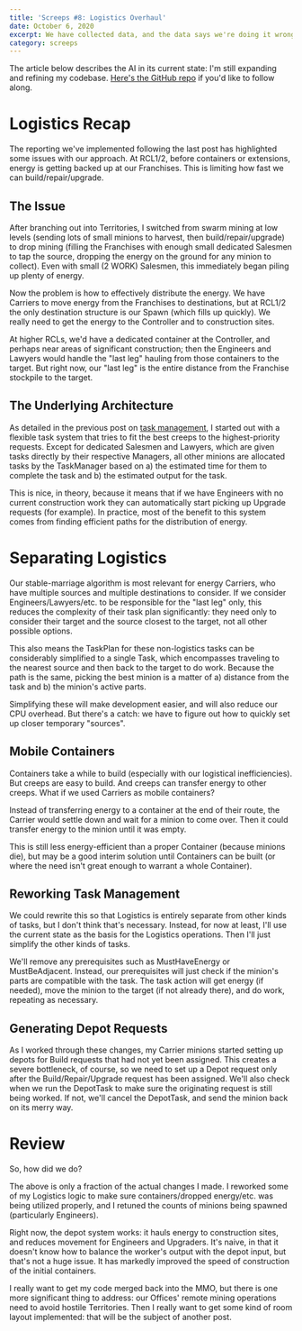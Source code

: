 ```yaml
---
title: 'Screeps #8: Logistics Overhaul'
date: October 6, 2020
excerpt: We have collected data, and the data says we're doing it wrong.
category: screeps
---
```


The article below describes the AI in its current state: I'm still expanding and refining my codebase. [Here's the GitHub repo](https://github.com/glitchassassin/screeps) if you'd like to follow along.

# Logistics Recap

The reporting we've implemented following the last post has highlighted some issues with our approach. At RCL1/2, before containers or extensions, energy is getting backed up at our Franchises. This is limiting how fast we can build/repair/upgrade.

## The Issue

After branching out into Territories, I switched from swarm mining at low levels (sending lots of small minions to harvest, then build/repair/upgrade) to drop mining (filling the Franchises with enough small dedicated Salesmen to tap the source, dropping the energy on the ground for any minion to collect). Even with small (2 WORK) Salesmen, this immediately began piling up plenty of energy.

Now the problem is how to effectively distribute the energy. We have Carriers to move energy from the Franchises to destinations, but at RCL1/2 the only destination structure is our Spawn (which fills up quickly). We really need to get the energy to the Controller and to construction sites.

At higher RCLs, we'd have a dedicated container at the Controller, and perhaps near areas of significant construction; then the Engineers and Lawyers would handle the "last leg" hauling from those containers to the target. But right now, our "last leg" is the entire distance from the Franchise stockpile to the target.

## The Underlying Architecture

As detailed in the previous post on [task management](https://www.jonwinsley.com/screeps/2020/09/21/screeps-task-management/), I started out with a flexible task system that tries to fit the best creeps to the highest-priority requests. Except for dedicated Salesmen and Lawyers, which are given tasks directly by their respective Managers, all other minions are allocated tasks by the TaskManager based on a) the estimated time for them to complete the task and b) the estimated output for the task.

This is nice, in theory, because it means that if we have Engineers with no current construction work they can automatically start picking up Upgrade requests (for example). In practice, most of the benefit to this system comes from finding efficient paths for the distribution of energy.

# Separating Logistics

Our stable-marriage algorithm is most relevant for energy Carriers, who have multiple sources and multiple destinations to consider. If we consider Engineers/Lawyers/etc. to be responsible for the "last leg" only, this reduces the complexity of their task plan significantly: they need only to consider their target and the source closest to the target, not all other possible options.

This also means the TaskPlan for these non-logistics tasks can be considerably simplified to a single Task, which encompasses traveling to the nearest source and then back to the target to do work. Because the path is the same, picking the best minion is a matter of a) distance from the task and b) the minion's active parts.

Simplifying these will make development easier, and will also reduce our CPU overhead. But there's a catch: we have to figure out how to quickly set up closer temporary "sources".

## Mobile Containers

Containers take a while to build (especially with our logistical inefficiencies). But creeps are easy to build. And creeps can transfer energy to other creeps. What if we used Carriers as mobile containers?

Instead of transferring energy to a container at the end of their route, the Carrier would settle down and wait for a minion to come over. Then it could transfer energy to the minion until it was empty.

This is still less energy-efficient than a proper Container (because minions die), but may be a good interim solution until Containers can be built (or where the need isn't great enough to warrant a whole Container).

## Reworking Task Management

We could rewrite this so that Logistics is entirely separate from other kinds of tasks, but I don't think that's necessary. Instead, for now at least, I'll use the current state as the basis for the Logistics operations. Then I'll just simplify the other kinds of tasks.

We'll remove any prerequisites such as MustHaveEnergy or MustBeAdjacent. Instead, our prerequisites will just check if the minion's parts are compatible with the task. The task action will get energy (if needed), move the minion to the target (if not already there), and do work, repeating as necessary.

## Generating Depot Requests

As I worked through these changes, my Carrier minions started setting up depots for Build requests that had not yet been assigned. This creates a severe bottleneck, of course, so we need to set up a Depot request only after the Build/Repair/Upgrade request has been assigned. We'll also check when we run the DepotTask to make sure the originating request is still being worked. If not, we'll cancel the DepotTask, and send the minion back on its merry way.

# Review

So, how did we do?

The above is only a fraction of the actual changes I made. I reworked some of my Logistics logic to make sure containers/dropped energy/etc. was being utilized properly, and I retuned the counts of minions being spawned (particularly Engineers).

Right now, the depot system works: it hauls energy to construction sites, and reduces movement for Engineers and Upgraders. It's naive, in that it doesn't know how to balance the worker's output with the depot input, but that's not a huge issue. It has markedly improved the speed of construction of the initial containers.

I really want to get my code merged back into the MMO, but there is one more significant thing to address: our Offices' remote mining operations need to avoid hostile Territories. Then I really want to get some kind of room layout implemented: that will be the subject of another post.
